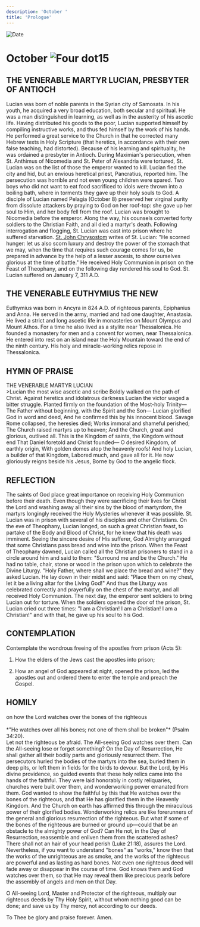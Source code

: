 ```yaml
---
description: 'October '
title: 'Prologue'
---
```


<RunningHead />
<Image src="/title-imprint.png" height={68} width={50} alt="Date" className="title-imprint"/>

# <div id="date">October <Image className="four-dot" src="/four-dot.png" height={15} width={15} alt="Four dot" />15</div>

## THE VENERABLE MARTYR LUCIAN, PRESBYTER OF ANTIOCH

Lucian was born of noble parents in the Syrian city of Samosata. In his youth, he acquired a very broad education, both secular and spiritual. He was a man distinguished in learning, as well as in the austerity of his ascetic life. Having distributed his goods to the poor, Lucian supported himself by compiling instructive works, and thus fed himself by the work of his hands. He performed a great service to the Church in that he corrected many Hebrew texts in Holy Scripture (that heretics, in accordance with their own false teaching, had distorted). Because of his learning and spirituality, he was ordained a presbyter in Antioch. During Maximian's persecution, when St. Anthimus of Nicomedia and St. Peter of Alexandria were tortured, St. Lucian was on the list of those the emperor wanted to kill. Lucian fled the city and hid, but an envious heretical priest, Pancratius, reported him. The persecution was horrible and not even young children were spared. Two boys who did not want to eat food sacrificed to idols were thrown into a boiling bath, where in torments they gave up their holy souls to God. A disciple of Lucian named Pelagia (October 8) preserved her virginal purity from dissolute attackers by praying to God on her roof-top: she gave up her soul to Him, and her body fell from the roof. Lucian was brought to Nicomedia before the emperor. Along the way, his counsels converted forty soldiers to the Christian Faith, and all died a martyr's death. Following interrogation and flogging, St. Lucian was cast into prison where he suffered starvation. [St. John Chrysostom](/november/13th) writes of St. Lucian: "He scorned hunger: let us also scorn luxury and destroy the power of the stomach that we may, when the time that requires such courage comes for us, be prepared in advance by the help of a lesser ascesis, to show ourselves glorious at the time of battle." He received Holy Communion in prison on the Feast of Theophany, and on the following day rendered his soul to God. St. Lucian suffered on January 7, 311 A.D.

## THE VENERABLE EUTHYMIUS THE NEW

Euthymius was born in Ancyra in 824 A.D. of righteous parents, Epiphanius and Anna. He served in the army, married and had one daughter, Anastasia. He lived a strict and long ascetic life in monasteries on Mount Olympus and Mount Athos. For a time he also lived as a stylite near Thessalonica. He founded a monastery for men and a convent for women, near Thessalonica. He entered into rest on an island near the Holy Mountain toward the end of the ninth century. His holy and miracle-working relics repose in Thessalonica.


## HYMN OF PRAISE
<div style={{textAlign:'center', color:'crimson', fontWeight:'bold'}}>
THE VENERABLE MARTYR LUCIAN
</div>
>Lucian the most wise ascetic and scribe  
Boldly walked on the path of Christ.  
Against heretics and idolatrous darkness  
Lucian the victor waged a bitter struggle.  
Planted firmly on the foundation of the Most-holy Trinity—  
The Father without beginning, with the Spirit and the Son—  
Lucian glorified God in word and deed,  
And he confirmed this by his innocent blood.  
Savage Rome collapsed, the heresies died;  
Works immoral and shameful perished;  
The Church raised martyrs up to heaven;  
And the Church, great and glorious, outlived all.  
This is the Kingdom of saints, the Kingdom without end  
That Daniel foretold and Christ founded—  
O desired Kingdom, of earthly origin,  
With golden domes atop the heavenly roofs!  
And holy Lucian, a builder of that Kingdom,  
Labored much, and gave all for it.  
He now gloriously reigns beside his Jesus,  
Borne by God to the angelic flock.  


## REFLECTION

The saints of God place great importance on receiving Holy Communion before their death. Even though they were sacrificing their lives for Christ the Lord and washing away all their sins by the blood of martyrdom, the martyrs longingly received the Holy Mysteries whenever it was possible. St. Lucian was in prison with several of his disciples and other Christians. On the eve of Theophany, Lucian longed, on such a great Christian feast, to partake of the Body and Blood of Christ, for he knew that his death was imminent. Seeing the sincere desire of His sufferer, God Almighty arranged that some Christians pass bread and wine into the prison. When the Feast of Theophany dawned, Lucian called all the Christian prisoners to stand in a circle around him and said to them: "Surround me and be the Church." He had no table, chair, stone or wood in the prison upon which to celebrate the Divine Liturgy. "Holy Father, where shall we place the bread and wine?" they asked Lucian. He lay down in their midst and said: "Place them on my chest, let it be a living altar for the Living God!" And thus the Liturgy was celebrated correctly and prayerfully on the chest of the martyr, and all received Holy Communion. The next day, the emperor sent soldiers to bring Lucian out for torture. When the soldiers opened the door of the prison, St. Lucian cried out three times: "I am a Christian! I am a Christian! I am a Christian!" and with that, he gave up his soul to his God.


## CONTEMPLATION
Contemplate the wondrous freeing of the apostles from prison (Acts 5):

1. How the elders of the Jews cast the apostles into prison;

2. How an angel of God appeared at night, opened the prison, led the apostles out and ordered them to enter the temple and preach the Gospel.


## HOMILY
<div style={{textAlign:'center', color:'crimson', fontWeight:'bold'}}>
on how the Lord watches over the bones of the righteous
</div>
<br />
<div style={{textAlign:'right'}}>
*"He watches over all his bones; not one of them shall be broken"* (Psalm 34:20).
</div>
Let not the righteous be afraid. The All-seeing God watches over them. Can the All-seeing lose or forget something? On the Day of Resurrection, He shall gather all their bodily parts and gloriously resurrect them. The persecutors hurled the bodies of the martyrs into the sea, buried them in deep pits, or left them in fields for the birds to devour. But the Lord, by His divine providence, so guided events that these holy relics came into the hands of the faithful. They were laid honorably in costly reliquaries, churches were built over them, and wonderworking power emanated from them. God wanted to show the faithful by this that He watches over the bones of the righteous, and that He has glorified them in the Heavenly Kingdom. And the Church on earth has affirmed this through the miraculous power of their glorified bodies. Wonderworking relics are like forerunners of the general and glorious resurrection of the righteous. But what if some of the bones of the righteous are burned or ground up—could that be an obstacle to the almighty power of God? Can He not, in the Day of Resurrection, reassemble and enliven them from the scattered ashes? There shall not an hair of your head perish (Luke 21:18), assures the Lord. Nevertheless, if you want to understand "bones" as "works," know then that the works of the unrighteous are as smoke, and the works of the righteous are powerful and as lasting as hard bones. Not even one righteous deed will fade away or disappear in the course of time. God knows them and God watches over them, so that He may reveal them like precious pearls before the assembly of angels and men on that Day.

O All-seeing Lord, Master and Protector of the righteous, multiply our righteous deeds by Thy Holy Spirit, without whom nothing good can be done; and save us by Thy mercy, not according to our deeds. 

To Thee be glory and praise forever. Amen.

